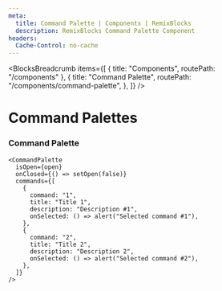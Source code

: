 ```yaml
---
meta:
  title: Command Palette | Components | RemixBlocks
  description: RemixBlocks Command Palette Component
headers:
  Cache-Control: no-cache
---
```



<BlocksBreadcrumb
  items={[
    { title: "Components", routePath: "/components" },
    {
      title: "Command Palette",
      routePath: "/components/command-palette",
    },
  ]}
/>

# Command Palettes


### Command Palette

<PreviewCommandPalettes />

```tsx
<CommandPalette
  isOpen={open}
  onClosed={() => setOpen(false)}
  commands={[
    {
      command: "1",
      title: "Title 1",
      description: "Description #1",
      onSelected: () => alert("Selected command #1"),
    },
    {
      command: "2",
      title: "Title 2",
      description: "Description 2",
      onSelected: () => alert("Selected command #2"),
    },
  ]}
/>
```
